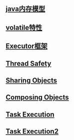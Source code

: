 == [[java内存模型]] ==
== [[volatile特性]] ==
== [[Executor框架]] ==
== [[Thread Safety]] ==
== [[Sharing Objects]] ==
== [[Composing Objects]] ==
== [[Task Execution]] ==
== [[Task Execution2]] ==
